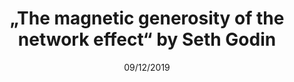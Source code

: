 ---
title: '„The magnetic generosity of the network effect“ by Seth Godin'
date: '09/12/2019'
category: 'Link'
tags:
  - Business
type: 'note'
link: 'https://seths.blog/2018/11/the-magic-of-the-network-effect/'
---